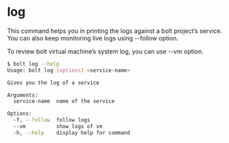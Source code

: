 
<Meta pageTitle="log | bolt-framework" description="Run Docker containers, child processes, or even encapsulate your entire project within a VM, all under one unified API." />





# log

This command helps you in printing the logs against a bolt project’s service. You can also keep monitoring live logs using --follow option.

To review bolt virtual machine’s system log, you can use --vm option.

```bash
$ bolt log --help
Usage: bolt log [options] <service-name>

Gives you the log of a service

Arguments:
  service-name  name of the service

Options:
  -f, --follow  follow logs
  --vm          show logs of vm
  -h, --help    display help for command
```
